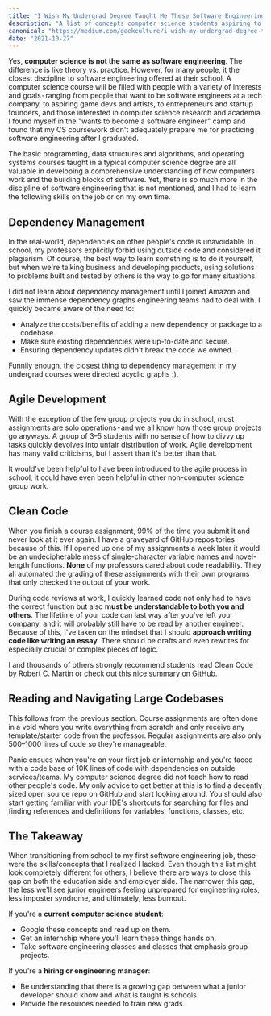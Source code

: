 ```yaml
---
title: "I Wish My Undergrad Degree Taught Me These Software Engineering Concepts"
description: "A list of concepts computer science students aspiring to be software engineers be familiar with before their first job."
canonical: "https://medium.com/geekculture/i-wish-my-undergrad-degree-taught-me-these-software-engineering-concepts-ae0715635e21"
date: "2021-10-27"
---
```


Yes, **computer science is not the same as software engineering**. The difference is like theory vs. practice.
However, for many people, it the closest discipline to software engineering offered at their school.
A computer science course will be filled with people with a variety of interests and goals - ranging from people
that want to be software engineers at a tech company, to aspiring game devs and artists, to entrepreneurs and startup
founders, and those interested in computer science research and academia. I found myself in the "wants to become a
software engineer" camp and found that my CS coursework didn't adequately prepare me for practicing software engineering after I graduated.

The basic programming, data structures and algorithms, and operating systems courses taught in a typical
computer science degree are all valuable in developing a comprehensive understanding of how computers work
and the building blocks of software. Yet, there is so much more in the discipline of software engineering
that is not mentioned, and I had to learn the following skills on the job or on my own time.

## Dependency Management

In the real-world, dependencies on other people's code is unavoidable.
In school, my professors explicitly forbid using outside code and considered it plagiarism.
Of course, the best way to learn something is to do it yourself, but when we're talking business and developing products,
using solutions to problems built and tested by others is the way to go for many situations.

I did not learn about dependency management until I joined Amazon and saw the immense dependency graphs engineering teams had to deal with. I quickly became aware of the need to:

- Analyze the costs/benefits of adding a new dependency or package to a codebase.
- Make sure existing dependencies were up-to-date and secure.
- Ensuring dependency updates didn't break the code we owned.

Funnily enough, the closest thing to dependency management in my undergrad courses were directed acyclic graphs :).

## Agile Development

With the exception of the few group projects you do in school, most assignments are
solo operations - and we all know how those group projects go anyways.
A group of 3–5 students with no sense of how to divvy up tasks quickly devolves into
unfair distribution of work. Agile development has many valid criticisms, but I assert than it's better than that.

It would've been helpful to have been introduced to the agile process in school, it could have even been helpful in other non-computer science group work.

## Clean Code

When you finish a course assignment, 99% of the time you submit it and never look at it ever again.
I have a graveyard of GitHub repositories because of this. If I opened up one of my assignments a week later
it would be an undecipherable mess of single-character variable names and novel-length functions.
**None** of my professors cared about code readability. They all automated the grading of these assignments with their own programs that only checked the output of your work.

During code reviews at work, I quickly learned code not only had to have the correct function but also **must be understandable to both you and others**.
The lifetime of your code can last way after you've left your company, and it will probably still have to be read by another engineer.
Because of this, I've taken on the mindset that I should **approach writing code like writing an essay**.
There should be drafts and even rewrites for especially crucial or complex pieces of logic.

I and thousands of others strongly recommend students read Clean Code by Robert C. Martin or check out this [nice summary on GitHub](https://gist.github.com/wojteklu/73c6914cc446146b8b533c0988cf8d29).

## Reading and Navigating Large Codebases

This follows from the previous section. Course assignments are often done in a void where you write
everything from scratch and only receive any template/starter code from the professor.
Regular assignments are also only 500–1000 lines of code so they're manageable.

Panic ensues when you're on your first job or internship and you're faced with a code base of 10K lines of code with dependencies on outside services/teams.
My computer science degree did not teach how to read other people's code.
My only advice to get better at this is to find a decently sized open source repo on GitHub and start looking around.
You should also start getting familiar with your IDE's shortcuts for searching for files and finding references and definitions for variables, functions, classes, etc.

## The Takeaway

When transitioning from school to my first software engineering job, these were the skills/concepts that I realized I lacked. Even though this list might look completely different for others, I believe there are ways to close this gap on both the education side and employer side. The narrower this gap, the less we'll see junior engineers feeling unprepared for engineering roles, less imposter syndrome, and ultimately, less burnout.

If you're a **current computer science student**:

- Google these concepts and read up on them.
- Get an internship where you'll learn these things hands on.
- Take software engineering classes and classes that emphasis group projects.

If you're a **hiring or engineering manager**:

- Be understanding that there is a growing gap between what a junior developer should know and what is taught is schools.
- Provide the resources needed to train new grads.
